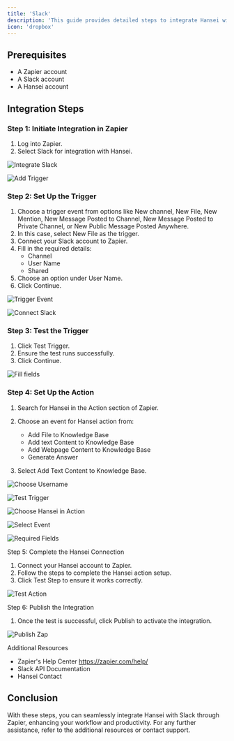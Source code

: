 ```yaml
---
title: 'Slack'
description: 'This guide provides detailed steps to integrate Hansei with Slack using Zapier'
icon: 'dropbox'
---
```


## Prerequisites

- A Zapier account
- A Slack account
- A Hansei account

## Integration Steps

### Step 1: Initiate Integration in Zapier
1. Log into Zapier.
2. Select Slack for integration with Hansei.

<img
  src="/images/slack/1.png"
  alt="Integrate Slack"
/>

<img
  src="/images/slack/2.png"
  alt="Add Trigger"
/>

### Step 2: Set Up the Trigger

1. Choose a trigger event from options like New channel, New File, New Mention, New Message Posted to Channel, New Message Posted to Private Channel, or New Public Message Posted Anywhere.
2. In this case, select New File as the trigger.
3. Connect your Slack account to Zapier.
4. Fill in the required details:
   - Channel
   - User Name
   - Shared
5. Choose an option under User Name.
6. Click Continue.

<img
  src="/images/slack/3.png"
  alt="Trigger Event"
/>

<img
  src="/images/slack/4.png"
  alt="Connect Slack"
/>

### Step 3: Test the Trigger
1. Click Test Trigger.
2. Ensure the test runs successfully.
3. Click Continue.

<img
  src="/images/slack/5.png"
  alt="Fill fields"
/>

### Step 4: Set Up the Action

1. Search for Hansei in the Action section of Zapier.
2. Choose an event for Hansei action from:
   - Add File to Knowledge Base
   - Add text Content to Knowledge Base
   - Add Webpage Content to Knowledge Base
   - Generate Answer

3. Select Add Text Content to Knowledge Base.

<img
  src="/images/slack/6.png"
  alt="Choose Username"
/>

<img
  src="/images/slack/7.png"
  alt="Test Trigger"
/>

<img
  src="/images/slack/8.png"
  alt="Choose Hansei in Action"
/>

<img
  src="/images/slack/9.png"
  alt="Select Event"
/>

<img
  src="/images/slack/10.png"
  alt="Required Fields"
/>

Step 5: Complete the Hansei Connection

1. Connect your Hansei account to Zapier.
2. Follow the steps to complete the Hansei action setup.
3. Click Test Step to ensure it works correctly.

<img
  src="/images/slack/11.png"
  alt="Test Action"
/>

Step 6: Publish the Integration
1. Once the test is successful, click Publish to activate the integration.

<img
  src="/images/slack/12.png"
  alt="Publish Zap"
/>

Additional Resources

- Zapier's Help Center https://zapier.com/help/
- Slack API Documentation
- Hansei Contact


## Conclusion

With these steps, you can seamlessly integrate Hansei with Slack through Zapier, enhancing your workflow and productivity. For any further assistance, refer to the additional resources or contact support.